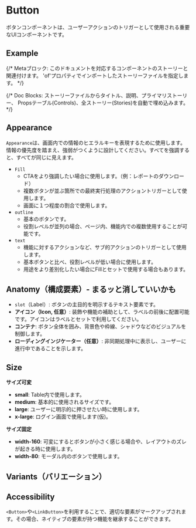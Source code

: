 

<Meta of={ButtonStories} />

# Button

ボタンコンポーネントは、ユーザーアクションのトリガーとして使用される重要なUIコンポーネントです。

## Example

{/* 
  Metaブロック: このドキュメントを対応するコンポーネントのストーリーと関連付けます。
  'of'プロパティでインポートしたストーリーファイルを指定します。
*/}

{/* 
  Doc Blocks: ストーリーファイルからタイトル、説明、プライマリストーリー、
  Propsテーブル(Controls)、全ストーリー(Stories)を自動で埋め込みます。
*/}
<Description />
<Primary />
<Controls />

## Appearance
`Appearance`は、画面内での情報のヒエラルキーを表現するために使用します。情報の優先度を踏まえ、強弱がつくように設計してください。すべてを強調すると、すべてが同じに見えます。
- `Fill`
  - CTAをより強調したい場合に使用します。（例：レポートのダウンロード）
  - 複数ボタンが並ぶ箇所での最終実行処理のアクショントリガーとして使用します。
  - 画面に１つ程度の割合で使用します。
- `outline`
    - 基本のボタンです。
    - 役割レベルが並列の場合、ページ内、機能内での複数使用することが可能です。
- `text`
    - 機能に対するアクションなど、サブ的アクションのトリガーとして使用します。
    - 基本ボタンと比べ、役割レベルが低い場合に使用します。
    - 用途をより差別化したい場合にFillとセットで使用する場合もあります。

## Anatomy（構成要素）- まるッと消していいかも
- `slot`（Label）: ボタンの主目的を明示するテキスト要素です。
- **アイコン（Icon, 任意）**: 装飾や機能の補助として、ラベルの前後に配置可能です。アイコンはラベルとセットで利用してください。
- **コンテナ**: ボタン全体を囲み、背景色や枠線、シャドウなどのビジュアルを制御します。
- **ローディングインジケーター（任意）**: 非同期処理中に表示し、ユーザーに進行中であることを示します。

## Size
**サイズ可変**
- **small**: Table内で使用します。
- **medium**: 基本的に使用されるサイズです。
- **large**: ユーザーに明示的に押させたい時に使用します。
- **x-large**: ログイン画面で使用します(仮)。

**サイズ固定**
- **width-160**: 可変にするとボタンが小さく感じる場合や、レイアウトのズレが起きる時に使用します。
- **width-80**: モーダル内のボタンで使用します。

## Variants（バリエーション）
<Stories title="全バリエーション一覧" />

## Accessibility
`<Button>`や`<LinkButton>`を利用することで、適切な要素がマークアップされます。その場合、ネイティブの要素が持つ機能を継承することができます。


